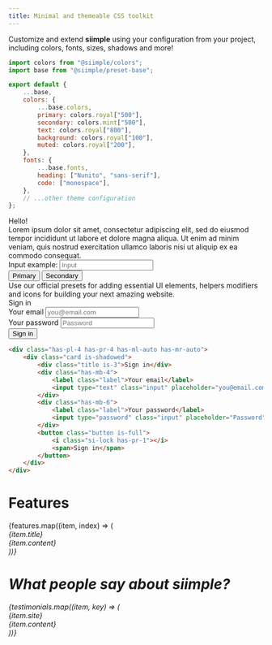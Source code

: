 ```yaml
---
title: Minimal and themeable CSS toolkit
---
```





<Welcome />

<Section title="Fully customizable. Really." link="/configuration">
    Customize and extend <b>siimple</b> using your configuration from your project, including 
    colors, fonts, sizes, shadows and more!
</Section>

<div className="columns has-mb-24">
<div className="column is-three-fifths-tablet is-full-mobile">

```js title=siimple.config.js
import colors from "@siimple/colors";
import base from "@siimple/preset-base";

export default {
    ...base,
    colors: {
        ...base.colors,
        primary: colors.royal["500"],
        secondary: colors.mint["500"],
        text: colors.royal["800"],
        background: colors.royal["100"],
        muted: colors.royal["200"],
    },
    fonts: {
        ...base.fonts,
        heading: ["Nunito", "sans-serif"],
        code: ["monospace"],
    },
    // ...other theme configuration
};
```

</div>
<div className="column is-two-fifths-tablet is-full-mobile">
    <div className="has-p-8 is-rounded" style={{backgroundColor:colors.royal["100"]}}>
        <div className="siimple title is-1" style={{color:colors.royal["600"]}}>Hello!</div>
        <div className="paragraph" style={{color:colors.royal["800"]}}>
            Lorem ipsum dolor sit amet, consectetur adipiscing elit, sed do eiusmod tempor incididunt 
            ut labore et dolore magna aliqua. Ut enim ad minim veniam, quis nostrud exercitation ullamco 
            laboris nisi ut aliquip ex ea commodo consequat.
        </div>
        <div className="has-mb-4">
            <label className="label" style={{color:colors.royal["800"]}}>Input example:</label>
            <input type="text" className="input" placeholder="Input" style={{backgroundColor:colors.royal["200"]}} />
        </div>
        <div className="">
            <button className="button has-mr-2" style={{backgroundColor:colors.royal["500"]}}>Primary</button>
            <button className="button" style={{backgroundColor:colors.mint["500"]}}>Secondary</button>
        </div>
    </div>
</div>
</div>


<Section title="Easy to learn. Simple to use." linkText="Examples" link="/examples">
    Use our official presets for adding essential UI elements, helpers modifiers and icons 
    for building your next amazing website.
</Section>

<div className="columns has-mb-24">
<div className="column is-two-fifths-tablet is-full-mobile">
    <div className="has-bg-light is-rounded has-pl-4 has-pr-4 has-pt-8 has-pb-8">
        <div className="has-pl-4 has-pr-4 has-ml-auto has-mr-auto">
            <div className="card is-shadowed">
                <div className="title is-3">Sign in</div>
                <div className="has-mb-4">
                    <label className="label">Your email</label>
                    <input type="text" className="input" placeholder="you@email.com" />
                </div>
                <div className="has-mb-6">
                    <label className="label">Your password</label>
                    <input type="password" className="input" placeholder="Password" />
                </div>
                <button className="button is-full">
                    <i className="si-lock has-pr-1"></i>
                    <span>Sign in</span>
                </button>
            </div>
        </div>
    </div>
</div>
<div className="column is-three-fifths-tablet is-full-mobile">

```html title=index.html
<div class="has-pl-4 has-pr-4 has-ml-auto has-mr-auto">
    <div class="card is-shadowed">
        <div class="title is-3">Sign in</div>
        <div class="has-mb-4">
            <label class="label">Your email</label>
            <input type="text" class="input" placeholder="you@email.com" />
        </div>
        <div class="has-mb-6">
            <label class="label">Your password</label>
            <input type="password" class="input" placeholder="Password" />
        </div>
        <button class="button is-full">
            <i class="si-lock has-pr-1"></i>
            <span>Sign in</span>
        </button>
    </div>
</div>
```

</div>
</div>


# Features

<div className="has-mb-24">
    <div className="columns has-mb-none">
        {features.map((item, index) => (
            <div key={index} className="column is-full-mobile">
                <div className="has-mb-6">
                    <div className="has-text-primary has-bg-highlight is-rounded is-inline-block has-p-3 has-lh-none">
                        <i className={`${item.icon} has-size-5`} />
                    </div>
                </div>
                <Link to={item.link} className="has-text-dark has-text-primary-hover">
                    <div className="title is-3">{item.title}</div>
                </Link>
                <div className="paragraph has-text-dark is-semitransparent has-mb-none">
                    {item.content}
                </div>
            </div>
        ))}
    </div>
</div>


# What people say about siimple?

<Testimonials />
<div className="columns has-mb-none">
    {testimonials.map((item, key) => (
        <div key={key} className="column is-full-mobile">
            <div style={{"minHeight": "300px"}} className="has-p-8 is-rounded has-bg-light">
                <div className="has-mb-3 has-text-primary">
                    <i className="si-quote has-size-8" />
                </div>
                <Link to={item.url} target="_blank" className="has-text-dark">
                    <div className="title is-4">{item.site}</div>
                </Link>
                <div className="has-mb-none has-text-dark is-semitransparent">
                    {item.content}
                </div>
            </div>
        </div>
    ))}
</div>
